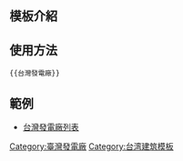 <includeonly><!-- 在這裡加入模板的保護標識 --></includeonly><noinclude>{{Documentation subpage}}</noinclude>
<!-- 在本行下編輯模板說明 -->
== 模板介紹 ==

== 使用方法 ==
<pre>{{台灣發電廠}}</pre>

== 範例 ==
* [[台灣發電廠列表]]

<includeonly>
[[Category:臺灣發電廠]]
[[Category:台湾建筑模板]]

</includeonly>